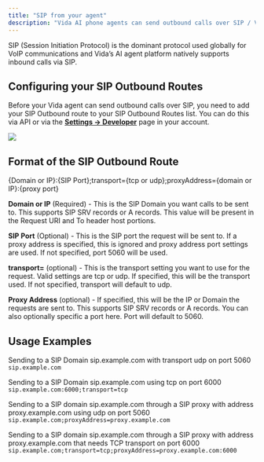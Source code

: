 ```yaml
---
title: "SIP from your agent"
description: "Vida AI phone agents can send outbound calls over SIP / VoIP."
---
```


SIP (Session Initiation Protocol) is the dominant protocol used globally for VoIP communications and Vida’s AI agent platform natively supports inbound calls via SIP.

## Configuring your SIP Outbound Routes

Before your Vida agent can send outbound calls over SIP, you need to add your SIP Outbound route to your SIP Outbound Routes list. You can do this via API or via the [**Settings -> Developer**](https://vida.io/app/inbox?filter=priority\&settings=true\&showOrgSettings=true\&settingsTab=developers) page in your account.

![](vida-sip-outbound-routes.png)

## Format of the SIP Outbound Route

\{Domain or IP}:\{SIP Port};transport=\{tcp or udp};proxyAddress=\{domain or IP}:\{proxy port}

**Domain or IP** (Required) - This is the SIP Domain you want calls to be sent to. This supports SIP SRV records or A records. This value will be present in the Request URI and To header host portions.

**SIP Port** (Optional) - This is the SIP port the request will be sent to. If a proxy address is specified, this is ignored and proxy address port settings are used. If not specified, port 5060 will be used.&#x20;

**transport=** (optional) - This is the transport setting you want to use for the request. Valid settings are tcp or udp. If specified, this will be the transport used. If not specified, transport will default to udp.&#x20;

**Proxy Address** (optional) - If specified, this will be the IP or Domain the requests are sent to.  This supports SIP SRV records or A records. You can also optionally specific a port here. Port will default to 5060.&#x20;

## Usage Examples

Sending to a SIP Domain sip.example.com with transport udp on port 5060
`sip.example.com`

Sending to a SIP Domain sip.example.com using tcp on port 6000
`sip.example.com:6000;transport=tcp`

Sending to a SIP domain sip.example.com through a SIP proxy with address proxy.example.com using udp on port 5060
`sip.example.com;proxyAddress=proxy.example.com`

Sending to a SIP domain sip.example.com through a SIP proxy with address proxy.example.com that needs TCP transport on port 6000
`sip.example.com;transport=tcp;proxyAddress=proxy.example.com:6000`